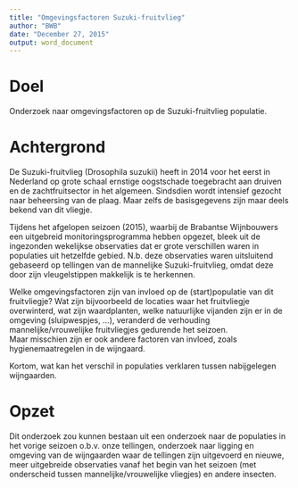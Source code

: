 ```yaml
---
title: "Omgevingsfactoren Suzuki-fruitvlieg"
author: "BWB"
date: "December 27, 2015"
output: word_document
---
```


# Doel

Onderzoek naar omgevingsfactoren op de Suzuki-fruitvlieg populatie.

# Achtergrond

De Suzuki-fruitvlieg (Drosophila suzukii) heeft in 2014 voor het eerst in Nederland op grote schaal ernstige oogstschade toegebracht aan druiven en de zachtfruitsector in het algemeen. Sindsdien wordt intensief gezocht naar beheersing van de plaag. Maar zelfs de basisgegevens zijn maar deels bekend van dit vliegje. 

Tijdens het afgelopen seizoen (2015), waarbij de Brabantse Wijnbouwers een uitgebreid monitoringsprogramma hebben opgezet, bleek uit de ingezonden wekelijkse observaties dat er grote verschillen waren in populaties uit hetzelfde gebied.
N.b. deze observaties waren uitsluitend gebaseerd op tellingen van de mannelijke Suzuki-fruitvlieg, omdat deze door zijn vleugelstippen makkelijk is te herkennen.

Welke omgevingsfactoren zijn van invloed op de (start)populatie van dit fruitvliegje? Wat zijn bijvoorbeeld de locaties waar het fruitvliegje overwinterd, wat zijn waardplanten, welke natuurlijke vijanden zijn er in de omgeving (sluipwespjes, ...), veranderd de verhouding mannelijke/vrouwelijke fruitvliegjes gedurende het seizoen.  
Maar misschien zijn er ook andere factoren van invloed, zoals hygienemaatregelen in de wijngaard.  

Kortom, wat kan het verschil in populaties verklaren tussen nabijgelegen wijngaarden.

# Opzet

Dit onderzoek zou kunnen bestaan uit een onderzoek naar de populaties in het vorige seizoen o.b.v. onze tellingen, onderzoek naar ligging en omgeving van de wijngaarden waar de tellingen zijn uitgevoerd en nieuwe, meer uitgebreide observaties vanaf het begin van het seizoen (met onderscheid tussen mannelijke/vrouwelijke vliegjes) en andere insecten.
